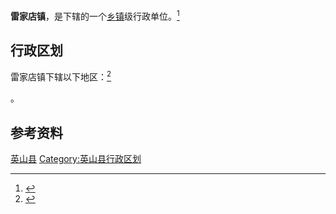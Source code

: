 {{中国乡级行政区|42/11/24/106/000}}

'''雷家店镇'''，是{{PRC admin/fullname|42/11/24/106/000|3}}下辖的一个[[乡镇|乡镇]]级行政单位。<ref>{{PRC admin/ref sgc|{{PRC admin/parent|42/11/24/106/000}}}}</ref>

== 行政区划 ==

雷家店镇下辖以下地区：<ref>{{PRC admin/ref sgc|42/11/24/106/000}}</ref>

{{PRC admin/children|42/11/24/106/000}}。

== 参考资料 ==

{{reflist}}

{{湖北省黄冈市英山县行政区划}}
{{湖北行政区划小作品}}
[[Category:黄冈建制镇|英山县]]
[[Category:英山县行政区划|Category:英山县行政区划]]